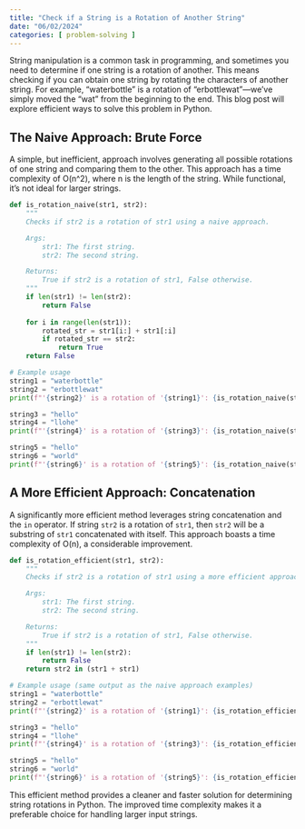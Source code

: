 ```yaml
---
title: "Check if a String is a Rotation of Another String"
date: "06/02/2024"
categories: [ problem-solving ]
---
```


String manipulation is a common task in programming, and sometimes you need to determine if one string is a rotation of another.  This means checking if you can obtain one string by rotating the characters of another string. For example, "waterbottle" is a rotation of "erbottlewat"—we've simply moved the "wat" from the beginning to the end.  This blog post will explore efficient ways to solve this problem in Python.


## The Naive Approach: Brute Force

A simple, but inefficient, approach involves generating all possible rotations of one string and comparing them to the other. This approach has a time complexity of O(n^2), where n is the length of the string.  While functional, it's not ideal for larger strings.

```python
def is_rotation_naive(str1, str2):
    """
    Checks if str2 is a rotation of str1 using a naive approach.

    Args:
        str1: The first string.
        str2: The second string.

    Returns:
        True if str2 is a rotation of str1, False otherwise.
    """
    if len(str1) != len(str2):
        return False
    
    for i in range(len(str1)):
        rotated_str = str1[i:] + str1[:i]
        if rotated_str == str2:
            return True
    return False

# Example usage
string1 = "waterbottle"
string2 = "erbottlewat"
print(f"'{string2}' is a rotation of '{string1}': {is_rotation_naive(string1, string2)}")  # Output: True

string3 = "hello"
string4 = "llohe"
print(f"'{string4}' is a rotation of '{string3}': {is_rotation_naive(string3, string4)}")  # Output: True

string5 = "hello"
string6 = "world"
print(f"'{string6}' is a rotation of '{string5}': {is_rotation_naive(string5, string6)}")  # Output: False
```


## A More Efficient Approach: Concatenation

A significantly more efficient method leverages string concatenation and the `in` operator.  If string `str2` is a rotation of `str1`, then `str2` will be a substring of `str1` concatenated with itself. This approach boasts a time complexity of O(n), a considerable improvement.

```python
def is_rotation_efficient(str1, str2):
    """
    Checks if str2 is a rotation of str1 using a more efficient approach.

    Args:
        str1: The first string.
        str2: The second string.

    Returns:
        True if str2 is a rotation of str1, False otherwise.
    """
    if len(str1) != len(str2):
        return False
    return str2 in (str1 + str1)

# Example usage (same output as the naive approach examples)
string1 = "waterbottle"
string2 = "erbottlewat"
print(f"'{string2}' is a rotation of '{string1}': {is_rotation_efficient(string1, string2)}")

string3 = "hello"
string4 = "llohe"
print(f"'{string4}' is a rotation of '{string3}': {is_rotation_efficient(string3, string4)}")

string5 = "hello"
string6 = "world"
print(f"'{string6}' is a rotation of '{string5}': {is_rotation_efficient(string5, string6)}")
```

This efficient method provides a cleaner and faster solution for determining string rotations in Python.  The improved time complexity makes it a preferable choice for handling larger input strings.

